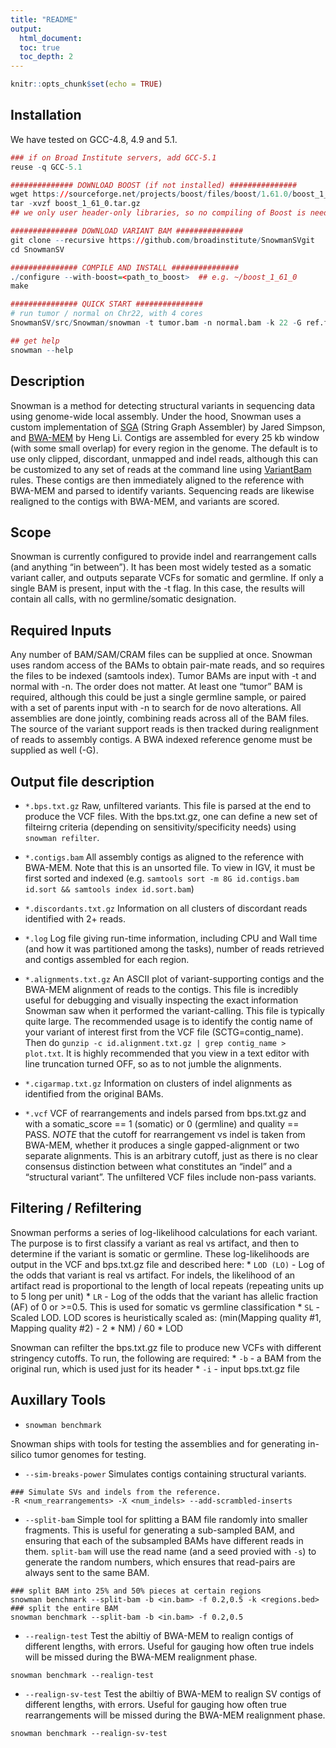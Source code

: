 ```yaml
---
title: "README"
output: 
  html_document:
  toc: true
  toc_depth: 2
---
```


```r
knitr::opts_chunk$set(echo = TRUE)
```

## Installation

We have tested on GCC-4.8, 4.9 and 5.1.

```r
### if on Broad Institute servers, add GCC-5.1
reuse -q GCC-5.1

############## DOWNLOAD BOOST (if not installed) ###############
wget https://sourceforge.net/projects/boost/files/boost/1.61.0/boost_1_61_0.tar.gz
tar -xvzf boost_1_61_0.tar.gz
## we only user header-only libraries, so no compiling of Boost is needed

############### DOWNLOAD VARIANT BAM ############### 
git clone --recursive https://github.com/broadinstitute/SnowmanSVgit
cd SnowmanSV

############### COMPILE AND INSTALL ###############
./configure --with-boost=<path_to_boost>  ## e.g. ~/boost_1_61_0
make

############### QUICK START ############### 
# run tumor / normal on Chr22, with 4 cores
SnowmanSV/src/Snowman/snowman -t tumor.bam -n normal.bam -k 22 -G ref.fa -a test_id -p -4

## get help
snowman --help
```

## Description

Snowman is a method for detecting structural variants in sequencing data using genome-wide local assembly. Under the hood, Snowman uses a custom implementation of [SGA](https://github.com/jts/sga) (String Graph Assembler) by Jared Simpson, and [BWA-MEM](https://github.com/lh3/bwa) by Heng Li. Contigs are assembled for every 25 kb window (with some small overlap) for every region in the genome. The default is to use only clipped, discordant, unmapped and indel reads, although this can be customized to any set of reads at the command line using [VariantBam](https://github.com/jwalabroad/VariantBam) rules. These contigs are then immediately aligned to the reference with BWA-MEM and parsed to identify variants. Sequencing reads are likewise realigned to the contigs with BWA-MEM, and variants are scored.

## Scope

Snowman is currently configured to provide indel and rearrangement calls (and anything "in between"). It has been most widely tested as a somatic variant caller, and outputs separate VCFs for somatic and germline. If only a single BAM is present, input with the -t flag. In this case, the results will contain all calls, with no germline/somatic designation.

## Required Inputs

Any number of BAM/SAM/CRAM files can be supplied at once. Snowman uses random access of the BAMs to obtain pair-mate reads, and so requires the files to be indexed (samtools index). Tumor BAMs are input with -t and normal with -n. The order does not matter. At least one "tumor" BAM is required, although this could be just a single germline sample, or paired with a set of parents input with -n to search for de novo alterations. All assemblies are done jointly, combining reads across all of the BAM files. The source of the variant support reads is then tracked during realignment of reads to assembly contigs. A BWA indexed reference genome must be supplied as well (-G).


## Output file description

* ``*.bps.txt.gz``
Raw, unfiltered variants. This file is parsed at the end to produce the VCF files. With the bps.txt.gz,
one can define a new set of filteirng criteria (depending on sensitivity/specificity needs) using ``snowman refilter``. 

* ``*.contigs.bam``
All assembly contigs as aligned to the reference with BWA-MEM. Note that this is an unsorted file. To view in IGV,
it must be first sorted and indexed (e.g. ``samtools sort -m 8G id.contigs.bam id.sort && samtools index id.sort.bam``)

* ``*.discordants.txt.gz``
Information on all clusters of discordant reads identified with 2+ reads. 

* ``*.log``
Log file giving run-time information, including CPU and Wall time (and how it was partitioned among the tasks), number of 
reads retrieved and contigs assembled for each region.

* ``*.alignments.txt.gz``
An ASCII plot of variant-supporting contigs and the BWA-MEM alignment of reads to the contigs. This file is incredibly
useful for debugging and visually inspecting the exact information Snowman saw when it performed the variant-calling. This file
is typically quite large. The recommended usage is to identify the contig name of your variant of interest first from the VCF file 
(SCTG=contig_name). Then do ``gunzip -c id.alignment.txt.gz | grep contig_name > plot.txt``. It is highly recommended that you 
view in a text editor with line truncation turned OFF, so as to not jumble the alignments.

* ``*.cigarmap.txt.gz``
Information on clusters of indel alignments as identified from the original BAMs.

* ``*.vcf``
VCF of rearrangements and indels parsed from bps.txt.gz and with a somatic_score == 1 (somatic) or 0 (germline) and quality == PASS. *NOTE* that 
the cutoff for rearrangement vs indel is taken from BWA-MEM, whether it produces a single gapped-alignment 
or two separate alignments. This is an arbitrary cutoff, just as there is no clear consensus distinction between what 
constitutes an "indel" and a "structural variant". The unfiltered VCF files include non-pass variants. 

## Filtering / Refiltering

Snowman performs a series of log-likelihood calculations for each variant. The purpose is to first classify a variant as real vs artifact, 
and then to determine if the variant is somatic or germline. These log-likelihoods are output in the VCF and bps.txt.gz file and described here:
* ``LOD (LO)`` - Log of the odds that variant is real vs artifact. For indels, the likelihood of an artifact read is proportional to the length of local repeats (repeating units up to 5 long per unit)
* ``LR`` - Log of the odds that the variant has allelic fraction (AF) of 0 or >=0.5. This is used for somatic vs germline classification
* ``SL`` - Scaled LOD. LOD scores is heuristically scaled as: (min(Mapping quality #1, Mapping quality #2) - 2 * NM) / 60 * LOD

Snowman can refilter the bps.txt.gz file to produce new VCFs with different stringency cutoffs. To run, the following are required:
* ``-b`` - a BAM from the original run, which is used just for its header
* ``-i`` - input bps.txt.gz file

## Auxillary Tools

* ``snowman benchmark``

Snowman ships with tools for testing the assemblies and for generating in-silico tumor genomes for testing.

* ``--sim-breaks-power``
Simulates contigs containing structural variants.

```
### Simulate SVs and indels from the reference.
-R <num_rearrangements> -X <num_indels> --add-scrambled-inserts

```

* ``--split-bam``
Simple tool for splitting a BAM file randomly into smaller fragments. This is useful for generating a sub-sampled BAM, 
and ensuring that each of the subsampled BAMs have different reads in them. ``split-bam`` will use the read name (and a seed 
provied with ``-s``) to generate the random numbers, which ensures that read-pairs are always sent to the same BAM.

```
### split BAM into 25% and 50% pieces at certain regions
snowman benchmark --split-bam -b <in.bam> -f 0.2,0.5 -k <regions.bed>
### split the entire BAM
snowman benchmark --split-bam -b <in.bam> -f 0.2,0.5 
```

* ``--realign-test``
Test the abiltiy of BWA-MEM to realign contigs of different lengths, with errors. Useful for gauging how often true indels will be missed 
during the BWA-MEM realignment phase.
```
snowman benchmark --realign-test
```

* ``--realign-sv-test``
Test the abiltiy of BWA-MEM to realign SV contigs of different lengths, with errors. Useful for gauging how often true rearrangements will be missed 
during the BWA-MEM realignment phase.
```
snowman benchmark --realign-sv-test
```
